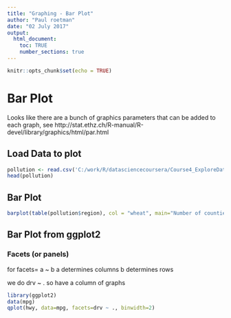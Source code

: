 ```yaml
---
title: "Graphing - Bar Plot"
author: "Paul roetman"
date: "02 July 2017"
output: 
  html_document:
    toc: TRUE
    number_sections: true
---
```



```r
knitr::opts_chunk$set(echo = TRUE)
```

# Bar Plot

Looks like there are a bunch of graphics parameters that can be added to each graph, see http://stat.ethz.ch/R-manual/R-devel/library/graphics/html/par.html

## Load Data to plot
```r

pollution <- read.csv('C:/work/R/datasciencecoursera/Course4_ExploreData/Week1/avgpm25.csv', colClasses = c('numeric','character','factor','numeric','numeric'))
head(pollution)

```

## Bar Plot

```r
barplot(table(pollution$region), col = "wheat", main="Number of counties in each region")
```

## Bar Plot from ggplot2

### Facets (or panels)

for facets= a ~ b
a determines columns
b determines rows

we do drv ~ .   so have a column of graphs

```r
library(ggplot2)
data(mpg)
qplot(hwy, data=mpg, facets=drv ~ ., binwidth=2)
```

